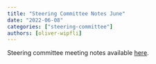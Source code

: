 ```yaml
---
title: "Steering Committee Notes June"
date: "2022-06-08"
categories: ["steering-committee"]
authors: [oliver-wipfli]
---
```


Steering committee meeting notes available
[here](https://github.com/maplibre/maplibre/discussions/34).
